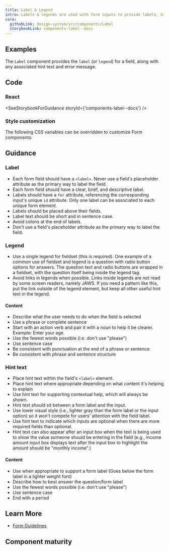 ```yaml
---
title: Label & Legend
intro: Labels & legends are used with form inputs to provide labels, hints, and errors that help the user enter information.
core:
  githubLink: design-system/src/components/Label
  storybookLink: components-label--docs
---
```


## Examples

The `Label` component provides the `label` (or `legend`) for a field, along with any associated hint text and error message.

<StorybookExample
  componentName="formLabel"
  sourceFilePath="components/Label/Label.tsx"
  storyId="components-label--label"
/>

## Code

### React

<SeeStorybookForGuidance storyId={'components-label--docs'} />

### Style customization

The following CSS variables can be overridden to customize Form components:

<ComponentThemeOptions componentname="form" />

## Guidance

### Label

- Each form field should have a `<label>`. Never use a field's placeholder attribute as the primary way to label the field.
- Each form field should have a clear, brief, and descriptive label.
- Labels should have a `for` attribute, referencing the corresponding input's unique `id` attribute. Only one label can be associated to each unique form element.
- Labels should be placed above their fields.
- Label text should be short and in sentence case.
- Avoid colons at the end of labels.
- Don't use a field's placeholder attribute as the primary way to label the field.

### Legend

- Use a single legend for fieldset (this is required). One example of a common use of fieldset and legend is a question with radio button options for answers. The question text and radio buttons are wrapped in a fieldset, with the question itself being inside the legend tag.
- Avoid links in legends when possible. Links inside legends are not read by some screen readers, namely JAWS. If you need a pattern like this, put the link outside of the legend element, but keep all other useful hint text in the legend.

#### Content

- Describe what the user needs to do when the field is selected
- Use a phrase or complete sentence
- Start with an action verb and pair it with a noun to help it be clearer. Example: Enter your age.
- Use the fewest words possible (i.e. don't use "please")
- Use sentence case
- Be consistent with punctuation at the end of a phrase or sentence
- Be consistent with phrase and sentence structure

### Hint text

- Place hint text within the field's `<label>` element.
- Place hint text where appropriate depending on what content it's helping to explain
- Use hint text for supporting contextual help, which will always be shown.
- Hint text should sit between a form label and the input.
- Use lower visual style (i.e., lighter gray than the form label or the input option) so it won't compete for users' attention with the field label.
- Use hint text to indicate which inputs are optional when there are more required fields than optional.
- Hint text can also appear after an input box when the text is being used to show the value someone should be entering in the field (e.g., income amount input box displays text after the input box to highlight the amount should be "monthly income".)

#### Content

- Use when appropriate to support a form label (Goes below the form label in a lighter weight font)
- Describe how to best answer the question/form label
- Use the fewest words possible (i.e. don't use "please")
- Use sentence case
- End with a period

## Learn More

- [Form Guidelines](/patterns/Forms/forms/)

## Component maturity

<MaturityChecklist
  a11yStandards={true}
  color={true}
  forcedColors={true}
  screenReaders={true}
  keyboardNavigable={null}
  storybook={true}
  responsive={true}
  spanish={true}
  completeUiKit={false}
  responsiveUiKit={false}
  tokensInCode={true}
  tokensInSketch={true}
/>
